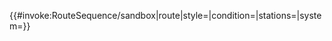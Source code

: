 {{#invoke:RouteSequence/sandbox|route|style={{{style|}}}|condition={{{condition|}}}|stations={{{1|}}}|system={{{system|}}}}}